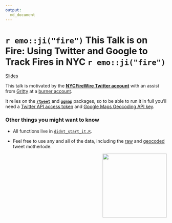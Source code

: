 ```yaml
---
output:
  md_document
---
```


# `r emo::ji("fire")` This Talk is on Fire: Using Twitter and Google to Track Fires in NYC `r emo::ji("fire")`

[Slides](https://aedobbyn.github.io/nyr-2019/)


This talk is motivated by the [**NYCFireWire Twitter account**](https://twitter.com/NYCFireWire) with an assist from [Gritty](https://youtu.be/FNt0anp7WK8?t=8) at a [burner account](https://twitter.com/didntstartit).

It relies on the [**`rtweet`**](https://github.com/mkearney/rtweet) and [**`ggmap`**](https://github.com/dkahle/ggmap) packages, so to be able to run it in full you'll need a [Twitter API access token](https://rtweet.info/articles/auth.html) and [Google Maps Geocoding API key](https://developers.google.com/maps/documentation/geocoding/intro#Geocoding).

### Other things you might want to know

* All functions live in [`didnt_start_it.R`](https://github.com/aedobbyn/nyc-fires/blob/master/R/didnt_start_it.R).

* Feel free to use any and all of the data, including the [raw](https://github.com/aedobbyn/nyc-fires/blob/master/data/raw/lots_o_fires.csv) and [geocoded](https://github.com/aedobbyn/nyc-fires/blob/master/data/derived/dat.csv) tweet motherlode.

<!-- <p align="right"> -->
  <img src="./img/happy_drake.jpg" height="200" align="right">
<!-- </p> -->



